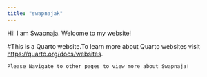 ---
title: "swapnajak"
---

Hi! I am Swapnaja. Welcome to my website!

#This is a Quarto website.To learn more about Quarto websites visit <https://quarto.org/docs/websites>.

```         
Please Navigate to other pages to view more about Swapnaja!
```
